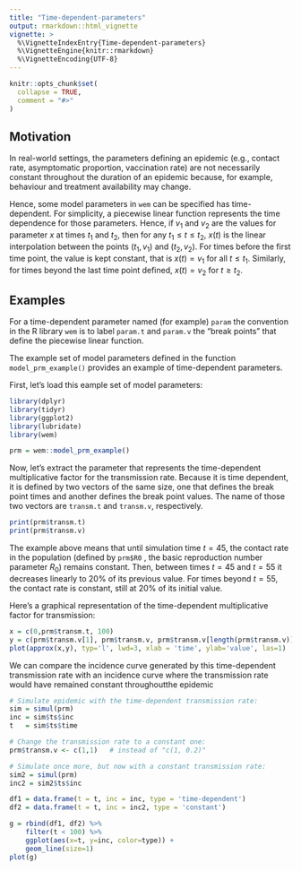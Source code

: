 ```yaml
---
title: "Time-dependent-parameters"
output: rmarkdown::html_vignette
vignette: >
  %\VignetteIndexEntry{Time-dependent-parameters}
  %\VignetteEngine{knitr::rmarkdown}
  %\VignetteEncoding{UTF-8}
---
```


```r
knitr::opts_chunk$set(
  collapse = TRUE,
  comment = "#>"
)
```

## Motivation

In real-world settings, the parameters defining an epidemic (e.g., contact rate, asymptomatic proportion, vaccination rate) are not necessarily constant throughout the duration of an epidemic because, for example, behaviour and treatment availability may change.

Hence, some model parameters in `wem` can be specified has time-dependent. For simplicity, a piecewise linear function represents the time dependence for those parameters. Hence, if $v_1$ and $v_2$ are the values for parameter $x$ at times $t_1$ and $t_2$, then for any $t_1 \leq t \leq t_2$, $x(t)$ is the linear interpolation between the points $(t_1, v_1)$ and $(t_2, v_2)$. 
For times before the first time point, the value is kept constant, that is $x(t) = v_1$ for all $t \leq t_1$. Similarly, for times beyond the last time point defined, $x(t)=v_2$ for $t \geq t_2$.

## Examples

For a time-dependent parameter named (for example) `param` the convention in the R library `wem` is to label `param.t` and `param.v` the "break points" that define the piecewise linear function. 

The example set of model parameters defined in the function `model_prm_example()` provides an example of time-dependent parameters. 

First, let's load this eample set of model parameters:

```r
library(dplyr)
library(tidyr)
library(ggplot2)
library(lubridate)
library(wem)

prm = wem::model_prm_example()
```

Now, let's extract the parameter that represents the time-dependent multiplicative factor for the transmission rate. Because it is time dependent, it is defined by two vectors of the same size, one that defines the break point times and another defines the break point values. The name of those two vectors are `transm.t` and `transm.v`, respectively.

```r
print(prm$transm.t)
print(prm$transm.v)
```

The example above means that until simulation time $t=45$, the contact rate in the population (defined by `prm$R0` , the basic reproduction number parameter $R_0$) remains constant. Then, between times $t=45$ and $t=55$ it decreases linearly to 20% of its previous value. For times beyond $t=55$, the contact rate is constant, still at 20% of its initial value.

Here's a graphical representation of the time-dependent multiplicative factor for transmission:

```r
x = c(0,prm$transm.t, 100)
y = c(prm$transm.v[1], prm$transm.v, prm$transm.v[length(prm$transm.v)])
plot(approx(x,y), typ='l', lwd=3, xlab = 'time', ylab='value', las=1)
```

We can compare the incidence curve generated by this time-dependent transmission rate with an incidence curve where the transmission rate would have remained constant throughoutthe epidemic
```r
# Simulate epidemic with the time-dependent transmission rate:
sim = simul(prm)
inc = sim$ts$inc
t   = sim$ts$time

# Change the transmission rate to a constant one:
prm$transm.v <- c(1,1)   # instead of "c(1, 0.2)"

# Simulate once more, but now with a constant transmission rate:
sim2 = simul(prm)
inc2 = sim2$ts$inc

df1 = data.frame(t = t, inc = inc, type = 'time-dependent')
df2 = data.frame(t = t, inc = inc2, type = 'constant')

g = rbind(df1, df2) %>%
    filter(t < 100) %>%
    ggplot(aes(x=t, y=inc, color=type)) +
    geom_line(size=1)
plot(g)
```



